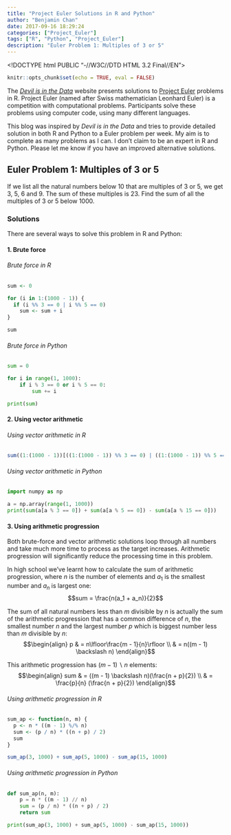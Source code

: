 ```yaml
---
title: "Project Euler Solutions in R and Python"
author: "Benjamin Chan"
date: 2017-09-16 18:29:24
categories: ["Project_Euler"]
tags: ["R", "Python", "Project_Euler"]
description: "Euler Problem 1: Multiples of 3 or 5"
---
```


<!DOCTYPE html PUBLIC "-//W3C//DTD HTML 3.2 Final//EN">
<html>
<head>
<title>Mathedemo</title>
<script type="text/x-mathjax-config">
  MathJax.Hub.Config({tex2jax: {inlineMath: [['$','$'], ['\\(','\\)']]}});
</script>
<script type="text/javascript" async
  src="https://cdnjs.cloudflare.com/ajax/libs/mathjax/2.7.2/MathJax.js?config=TeX-MML-AM_CHTML">
</script>
</head>

```r
knitr::opts_chunk$set(echo = TRUE, eval = FALSE)
```

The [*Devil is in the Data*](http://r.prevos.net/category/project-euler/) website presents solutions to [Project Euler](https://projecteuler.net/) problems in R. Project Euler (named after Swiss mathematician Leonhard Euler) is a competition with computational problems. Participants solve these problems using computer code, using many different languages.

This blog was inspired by *Devil is in the Data* and tries to provide detailed solution in both R and Python to a Euler problem per week. My aim is to complete as many problems as I can. I don't claim to be an expert in R and Python. Please let me know if you have an improved alternative solutions.

## Euler Problem 1: Multiples of 3 or 5

If we list all the natural numbers below 10 that are multiples of 3 or 5, we get 3, 5, 6 and 9. The sum of these multiples is 23. Find the sum of all the multiples of 3 or 5 below 1000.

### Solutions

There are several ways to solve this problem in R and Python:

#### 1. Brute force
###### Brute force in R
```r
sum <- 0

for (i in 1:(1000 - 1)) {
  if (i %% 3 == 0 | i %% 5 == 0) 
    sum <- sum + i
}

sum
```

###### Brute force in Python
```python
sum = 0

for i in range(1, 1000):
    if i % 3 == 0 or i % 5 == 0:
        sum += i

print(sum)
```

#### 2. Using vector arithmetic
###### Using vector arithmetic in R
```r
sum((1:(1000 - 1))[((1:(1000 - 1)) %% 3 == 0) | ((1:(1000 - 1)) %% 5 == 0)])
```

###### Using vector arithmetic in Python
```python
import numpy as np

a = np.array(range(1, 1000))
print(sum(a[a % 3 == 0]) + sum(a[a % 5 == 0]) - sum(a[a % 15 == 0]))
```

#### 3. Using arithmetic progression

Both brute-force and vector arithmetic solutions loop through all numbers and take much more time to process as the target increases. Arithmetic progression will significantly reduce the processing time in this problem.

In high school we've learnt how to calculate the sum of arithmetic progression, where $n$ is the number of elements and $a_1$ is the smallest number and $a_n$ is largest one:
$$sum = \frac{n(a_1 + a_n)}{2}$$

The sum of all natural numbers less than $m$ divisible by $n$ is actually the sum of the arithmetic progression that has a common difference of $n$, the smallest number $n$ and the largest number $p$ which is biggest number less than $m$ divisible by $n$:
$$\begin{align} p & = n\lfloor\frac{m - 1}{n}\rfloor \\ & = n((m - 1) \backslash n) \end{align}$$

This arithmetic progression has $(m - 1) \backslash n$ elements:
$$\begin{align} sum & = ((m - 1) \backslash n)(\frac{n + p}{2}) \\ & = \frac{p}{n} (\frac{n + p}{2}) \end{align}$$

###### Using arithmetic progression in R
```r
sum_ap <- function(n, m) {
  p <- n * ((m - 1) %/% n)
  sum <- (p / n) * ((n + p) / 2)
  sum
}

sum_ap(3, 1000) + sum_ap(5, 1000) - sum_ap(15, 1000)
```

###### Using arithmetic progression in Python
```python
def sum_ap(n, m):
    p = n * ((m - 1) // n)
    sum = (p / n) * ((n + p) / 2)
    return sum

print(sum_ap(3, 1000) + sum_ap(5, 1000) - sum_ap(15, 1000))
```



